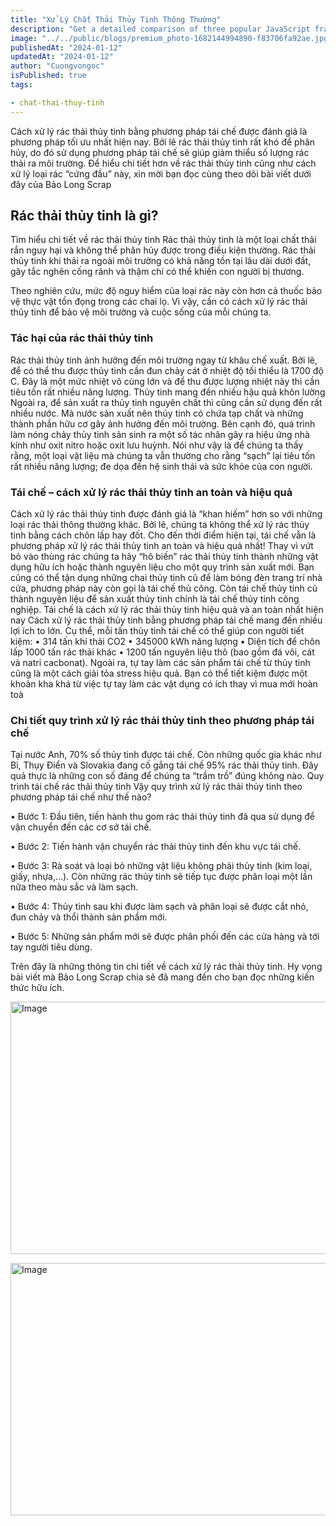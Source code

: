 ```yaml
---
title: "Xử Lý Chất Thải Thủy Tinh Thông Thường"
description: "Get a detailed comparison of three popular JavaScript frameworks - Angular, React, and Vue.js. Understand the strengths, weaknesses, and use cases for each framework to make an informed decision for your next web development project."
image: "../../public/blogs/premium_photo-1682144994890-f83706fa92ae.jpg"
publishedAt: "2024-01-12"
updatedAt: "2024-01-12"
author: "Cuongvongoc"
isPublished: true
tags:

- chat-thai-thuy-tinh
---
```




Cách xử lý rác thải thủy tinh bằng phương pháp tái chế được đánh giá là phương pháp tối ưu nhất hiện nay. Bởi lẽ rác thải thủy tinh rất khó để phân hủy, do đó sử dụng phương pháp tái chế sẽ giúp giảm thiểu số lượng rác thải ra môi trường. Để hiểu chi tiết hơn về rác thải thủy tinh cũng như cách xử lý loại rác “cứng đầu” này, xin mời bạn đọc cùng theo dõi bài viết dưới đây của Bảo Long Scrap

## Rác thải thủy tinh là gì?

Tìm hiểu chi tiết về rác thải thủy tinh
Rác thải thủy tinh là một loại chất thải rắn nguy hại và không thể phân hủy được trong điều kiện thường. Rác thải thủy tinh khi thải ra ngoài môi trường có khả năng tồn tại lâu dài dưới đất, gây tắc nghẽn cống rãnh và thậm chí có thể khiến con người bị thương. 

Theo nghiên cứu, mức độ nguy hiểm của loại rác này còn hơn cả thuốc bảo vệ thực vật tồn đọng trong các chai lọ. Vì vậy, cần có cách xử lý rác thải thủy tinh để bảo vệ môi trường và cuộc sống của mỗi chúng ta.

### Tác hại của rác thải thủy tinh

Rác thải thủy tinh ảnh hưởng đến môi trường ngay từ khâu chế xuất. Bởi lẽ, để có thể thu được thủy tinh cần đun chảy cát ở nhiệt độ tối thiểu là 1700 độ C. Đây là một mức nhiệt vô cùng lớn và để thu được lượng nhiệt này thì cần tiêu tốn rất nhiều năng lượng.
Thủy tinh mang đến nhiều hậu quả khôn lường
Ngoài ra, để sản xuất ra thủy tinh nguyên chất thì cũng cần sử dụng đến rất nhiều nước. Mà nước sản xuất nên thủy tinh có chứa tạp chất và những thành phần hữu cơ gây ảnh hưởng đến môi trường. Bên cạnh đó, quá trình làm nóng chảy thủy tinh sản sinh ra một số tác nhân gây ra hiệu ứng nhà kính như oxit nitro hoặc oxit lưu huỳnh. 
Nói như vậy là để chúng ta thấy rằng, một loại vật liệu mà chúng ta vẫn thường cho rằng “sạch” lại tiêu tốn rất nhiều năng lượng; đe dọa đến hệ sinh thái và sức khỏe của con người.


### Tái chế – cách xử lý rác thải thủy tinh an toàn và hiệu quả

Cách xử lý rác thải thủy tinh được đánh giá là “khan hiếm” hơn so với những loại rác thải thông thường khác. Bởi lẽ, chúng ta không thể xử lý rác thủy tinh bằng cách chôn lấp hay đốt. Cho đến thời điểm hiện tại, tái chế vẫn là phương pháp xử lý rác thải thủy tinh an toàn và hiệu quả nhất!
Thay vì vứt bỏ vào thùng rác chúng ta hãy “hô biến” rác thải thủy tinh thành những vật dụng hữu ích hoặc thành nguyên liệu cho một quy trình sản xuất mới. Bạn cũng có thể tận dụng những chai thủy tinh cũ để làm bóng đèn trang trí nhà cửa, phương pháp này còn gọi là tái chế thủ công. Còn tái chế thủy tinh cũ thành nguyên liệu để sản xuất thủy tinh chính là tái chế thủy tinh công nghiệp.
Tái chế là cách xử lý rác thải thủy tinh hiệu quả và an toàn nhất hiện nay
Cách xử lý rác thải thủy tinh bằng phương pháp tái chế mang đến nhiều lợi ích to lớn. Cụ thể, mỗi tấn thủy tinh tái chế có thể giúp con người tiết kiệm: 
•	314 tấn khí thải CO2
•	345000 kWh năng lượng
•	Diện tích để chôn lấp 1000 tấn rác thải khác
•	1200 tấn nguyên liệu thô (bao gồm đá vôi, cát và natri cacbonat).
Ngoài ra, tự tay làm các sản phẩm tái chế từ thủy tinh cũng là một cách giải tỏa stress hiệu quả. Bạn có thể tiết kiệm được một khoản kha khá từ việc tự tay làm các vật dụng có ích thay vì mua mới hoàn toà


### Chi tiết quy trình xử lý rác thải thủy tinh theo phương pháp tái chế

Tại nước Anh, 70% số thủy tinh được tái chế. Còn những quốc gia khác như Bỉ, Thụy Điển và Slovakia đang cố gắng tái chế 95% rác thải thủy tinh. Đây quả thực là những con số đáng để chúng ta “trầm trồ” đúng không nào.
Quy trình tái chế rác thải thủy tinh
Vậy quy trình xử lý rác thải thủy tinh theo phương pháp tái chế như thế nào? 

•	Bước 1: Đầu tiên, tiến hành thu gom rác thải thủy tinh đã qua sử dụng để vận chuyển đến các cơ sở tái chế.

•	Bước 2: Tiến hành vận chuyển rác thải thủy tinh đến khu vực tái chế.

•	Bước 3: Rà soát và loại bỏ những vật liệu không phải thủy tinh (kim loại, giấy, nhựa,…). Còn những rác thủy tinh sẽ tiếp tục được phân loại một lần nữa theo màu sắc và làm sạch.

•	Bước 4: Thủy tinh sau khi được làm sạch và phân loại sẽ được cắt nhỏ, đun chảy và thổi thành sản phẩm mới. 

•	Bước 5: Những sản phẩm mới sẽ được phân phối đến các cửa hàng và tới tay người tiêu dùng. 

Trên đây là những thông tin chi tiết về cách xử lý rác thải thủy tinh. Hy vọng bài viết mà Bảo Long Scrap chia sẻ đã mang đến cho bạn đọc những kiến thức hữu ích. 

<Image
  src="/blogs/chatthaithuytinh1.jpg"
  width="718"
  height="404"
  alt="Image"
  sizes="100vw"
/>

<Image
  src="/blogs/chatthaithuytinh2.jpg"
  width="718"
  height="404"
  alt="Image"
  sizes="100vw"
/>

